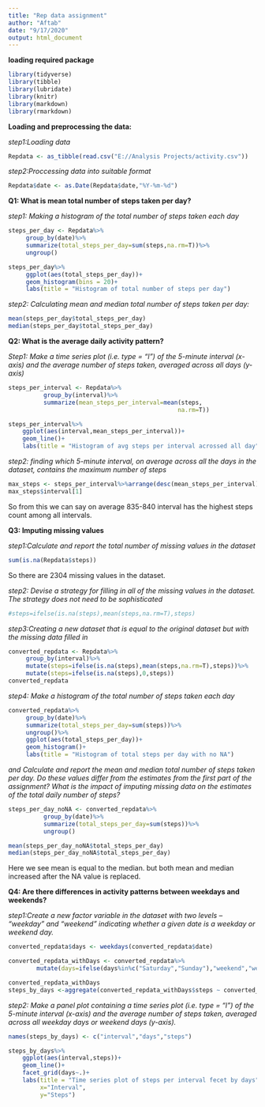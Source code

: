 ---
title: "Rep data assignment"
author: "Aftab"
date: "9/17/2020"
output: html_document
---
**loading required package**
```{r,results='hide'}
library(tidyverse)
library(tibble)
library(lubridate)
library(knitr)
library(markdown)
library(rmarkdown)
```

**Loading and preprocessing the data:**

*step1:Loading data*
```{r repData}
Repdata <- as_tibble(read.csv("E://Analysis Projects/activity.csv"))
```

*step2:Proccessing data into suitable format*
```{r}
Repdata$date <- as.Date(Repdata$date,"%Y-%m-%d")
```

**Q1: What is mean total number of steps taken per day?** 

*step1: Making a histogram of the total number of steps taken each day*
```{r,results='hide'}
steps_per_day <- Repdata%>%
     group_by(date)%>%
     summarize(total_steps_per_day=sum(steps,na.rm=T))%>%
     ungroup()
```

```{r}
steps_per_day%>%
     ggplot(aes(total_steps_per_day))+
     geom_histogram(bins = 20)+
     labs(title = "Histogram of total number of steps per day")

```

*step2: Calculating mean and median total number of steps taken per day:*
```{r}
mean(steps_per_day$total_steps_per_day)
median(steps_per_day$total_steps_per_day)
```

**Q2: What is the average daily activity pattern?**  

*Step1: Make a time series plot (i.e. type = "l") of the 5-minute interval (x-axis) and the average number of steps taken, averaged across all days (y-axis)*
```{r,results='hide'}
steps_per_interval <- Repdata%>%
          group_by(interval)%>%
          summarize(mean_steps_per_interval=mean(steps,
                                                na.rm=T))
```
```{r}
steps_per_interval%>%
    ggplot(aes(interval,mean_steps_per_interval))+
    geom_line()+
    labs(title = "Histogram of avg steps per interval acrossed all day")

```

*step2: finding which 5-minute interval, on average across all the days in the dataset, contains the maximum number of steps*
```{r}
max_steps <- steps_per_interval%>%arrange(desc(mean_steps_per_interval))
max_steps$interval[1]
```

So from this we can say on average 835-840 interval has the highest steps count among all intervals.

**Q3: Imputing missing values**

*step1:Calculate and report the total number of missing values in the dataset*
```{r}
sum(is.na(Repdata$steps))
```
So there are 2304 missing values in the dataset.

*step2: Devise a strategy for filling in all of the missing values in the dataset. The strategy does not need to be sophisticated*
```{r,results='hide'}
#steps=ifelse(is.na(steps),mean(steps,na.rm=T),steps)

```

*step3:Creating a new dataset that is equal to the original dataset but with the missing data filled in*
```{r}
converted_repdata <- Repdata%>%
     group_by(interval)%>%
     mutate(steps=ifelse(is.na(steps),mean(steps,na.rm=T),steps))%>%
     mutate(steps=ifelse(is.na(steps),0,steps))
converted_repdata
```

*step4: Make a histogram of the total number of steps taken each day*
```{r}
converted_repdata%>%
     group_by(date)%>%
     summarize(total_steps_per_day=sum(steps))%>%
     ungroup()%>%
     ggplot(aes(total_steps_per_day))+
     geom_histogram()+
     labs(title = "Histogram of total steps per day with no NA")
```

*and Calculate and report the mean and median total number of steps taken per day. Do these values differ from the estimates from the first part of the assignment? What is the impact of imputing missing data on the estimates of the total daily number of steps?*
```{r}
steps_per_day_noNA <- converted_repdata%>%
          group_by(date)%>%
          summarize(total_steps_per_day=sum(steps))%>%
          ungroup()
```

```{r}
mean(steps_per_day_noNA$total_steps_per_day)
median(steps_per_day_noNA$total_steps_per_day)
```
Here we see mean is equal to the median. but both mean and median increased after the NA value is replaced.

**Q4: Are there differences in activity patterns between weekdays and weekends?**

*step1:Create a new factor variable in the dataset with two levels -- "weekday" and "weekend" indicating whether a given date is a weekday or weekend day.*
```{r}
converted_repdata$days <- weekdays(converted_repdata$date)

converted_repdata_withDays <- converted_repdata%>%
        mutate(days=ifelse(days%in%c("Saturday","Sunday"),"weekend","weekday"))

converted_repdata_withDays
steps_by_days <-aggregate(converted_repdata_withDays$steps ~ converted_repdata_withDays$interval + converted_repdata_withDays$days, converted_repdata_withDays, mean)

```

*step2: Make a panel plot containing a time series plot (i.e. type = "l") of the 5-minute interval (x-axis) and the average number of steps taken, averaged across all weekday days or weekend days (y-axis).*

```{r}
names(steps_by_days) <- c("interval","days","steps")

steps_by_days%>%
    ggplot(aes(interval,steps))+
    geom_line()+
    facet_grid(days~.)+
    labs(title = "Time series plot of steps per interval fecet by days",
         x="Interval",
         y="Steps")

```

